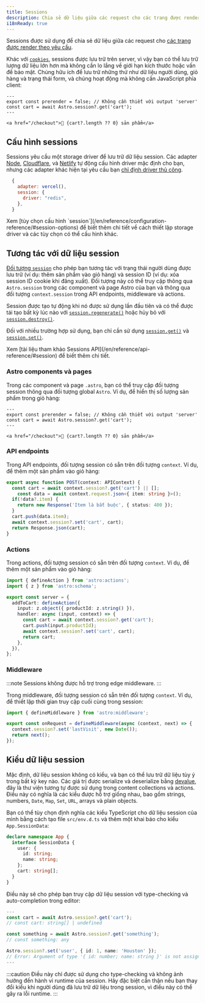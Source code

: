 ```yaml
---
title: Sessions
description: Chia sẻ dữ liệu giữa các request cho các trang được render theo yêu cầu.
i18nReady: true
---
```



<p>
<Since v="5.7.0" />
</p>

Sessions được sử dụng để chia sẻ dữ liệu giữa các request cho [các trang được render theo yêu cầu](/en/guides/on-demand-rendering/). 

Khác với [`cookies`](/en/guides/on-demand-rendering/#cookies), sessions được lưu trữ trên server, vì vậy bạn có thể lưu trữ lượng dữ liệu lớn hơn mà không cần lo lắng về giới hạn kích thước hoặc vấn đề bảo mật. Chúng hữu ích để lưu trữ những thứ như dữ liệu người dùng, giỏ hàng và trạng thái form, và chúng hoạt động mà không cần JavaScript phía client:

```astro title="src/components/CartButton.astro" {3}
---
export const prerender = false; // Không cần thiết với output 'server'
const cart = await Astro.session?.get('cart');
---

<a href="/checkout">🛒 {cart?.length ?? 0} sản phẩm</a>
```

## Cấu hình sessions

Sessions yêu cầu một storage driver để lưu trữ dữ liệu session. Các adapter [Node](/en/guides/integrations-guide/node/#sessions), [Cloudflare](/en/guides/integrations-guide/cloudflare/#sessions), và [Netlify](/en/guides/integrations-guide/netlify/#sessions) tự động cấu hình driver mặc định cho bạn, nhưng các adapter khác hiện tại yêu cầu bạn [chỉ định driver thủ công](/en/reference/configuration-reference/#sessiondriver).

```js title="astro.config.mjs" ins={4}
  {
    adapter: vercel(),
    session: {
      driver: "redis",
    },
  }
```

<ReadMore>
  Xem [tùy chọn cấu hình `session`](/en/reference/configuration-reference/#session-options) để biết thêm chi tiết về cách thiết lập storage driver và các tùy chọn có thể cấu hình khác.
</ReadMore>

## Tương tác với dữ liệu session

[Đối tượng `session`](/en/reference/api-reference/#session) cho phép bạn tương tác với trạng thái người dùng được lưu trữ (ví dụ: thêm sản phẩm vào giỏ hàng) và session ID (ví dụ: xóa session ID cookie khi đăng xuất). Đối tượng này có thể truy cập thông qua `Astro.session` trong các component và page Astro của bạn và thông qua đối tượng `context.session` trong API endpoints, middleware và actions.

Session được tạo tự động khi nó được sử dụng lần đầu tiên và có thể được tái tạo bất kỳ lúc nào với [`session.regenerate()`](/en/reference/api-reference/#regenerate) hoặc hủy bỏ với [`session.destroy()`](/en/reference/api-reference/#destroy).

Đối với nhiều trường hợp sử dụng, bạn chỉ cần sử dụng [`session.get()`](/en/reference/api-reference/#get) và [`session.set()`](/en/reference/api-reference/#set).

<ReadMore>
Xem [tài liệu tham khảo Sessions API](/en/reference/api-reference/#session) để biết thêm chi tiết.
</ReadMore>

### Astro components và pages

Trong các component và page `.astro`, bạn có thể truy cập đối tượng session thông qua đối tượng global `Astro`. Ví dụ, để hiển thị số lượng sản phẩm trong giỏ hàng:

```astro title="src/components/CartButton.astro" "Astro.session"
---
export const prerender = false; // Không cần thiết với output 'server'
const cart = await Astro.session?.get('cart');
---

<a href="/checkout">🛒 {cart?.length ?? 0} sản phẩm</a>
```

### API endpoints

Trong API endpoints, đối tượng session có sẵn trên đối tượng `context`. Ví dụ, để thêm một sản phẩm vào giỏ hàng:

```ts title="src/pages/api/addToCart.ts" "context.session"
export async function POST(context: APIContext) {
  const cart = await context.session?.get('cart') || [];
	const data = await context.request.json<{ item: string }>();
  if(!data?.item) {
    return new Response('Item là bắt buộc', { status: 400 });
  }
  cart.push(data.item);
  await context.session?.set('cart', cart);
  return Response.json(cart);
}
```

### Actions

Trong actions, đối tượng session có sẵn trên đối tượng `context`. Ví dụ, để thêm một sản phẩm vào giỏ hàng:

```ts title="src/actions/addToCart.ts" "context.session"
import { defineAction } from 'astro:actions';
import { z } from 'astro:schema';

export const server = {
  addToCart: defineAction({
    input: z.object({ productId: z.string() }),
    handler: async (input, context) => {
      const cart = await context.session?.get('cart');
      cart.push(input.productId);
      await context.session?.set('cart', cart);
      return cart;
    },
  }),
};
```

### Middleware

:::note
Sessions không được hỗ trợ trong edge middleware.
:::

Trong middleware, đối tượng session có sẵn trên đối tượng `context`. Ví dụ, để thiết lập thời gian truy cập cuối cùng trong session:

```ts title="src/middleware.ts" "context.session"
import { defineMiddleware } from 'astro:middleware';

export const onRequest = defineMiddleware(async (context, next) => {
  context.session?.set('lastVisit', new Date());
  return next();
});
```

## Kiểu dữ liệu session

Mặc định, dữ liệu session không có kiểu, và bạn có thể lưu trữ dữ liệu tùy ý trong bất kỳ key nào. Các giá trị được serialize và deserialize bằng [devalue](https://github.com/Rich-Harris/devalue), đây là thư viện tương tự được sử dụng trong content collections và actions. Điều này có nghĩa là các kiểu được hỗ trợ giống nhau, bao gồm strings, numbers, `Date`, `Map`, `Set`, `URL`, arrays và plain objects.

Bạn có thể tùy chọn định nghĩa các kiểu TypeScript cho dữ liệu session của mình bằng cách tạo file `src/env.d.ts` và thêm một khai báo cho kiểu `App.SessionData`:

```ts title="src/env.d.ts"
declare namespace App {
  interface SessionData {
    user: {
      id: string;
      name: string;
    };
    cart: string[];
  }
}
```

Điều này sẽ cho phép bạn truy cập dữ liệu session với type-checking và auto-completion trong editor:

```ts title="src/components/CartButton.astro"
---
const cart = await Astro.session?.get('cart');
// const cart: string[] | undefined

const something = await Astro.session?.get('something');
// const something: any

Astro.session?.set('user', { id: 1, name: 'Houston' });
// Error: Argument of type '{ id: number; name: string }' is not assignable to parameter of type '{ id: string; name: string; }'.
---
```

:::caution
Điều này chỉ được sử dụng cho type-checking và không ảnh hưởng đến hành vi runtime của session. Hãy đặc biệt cẩn thận nếu bạn thay đổi kiểu khi người dùng đã lưu trữ dữ liệu trong session, vì điều này có thể gây ra lỗi runtime.
:::